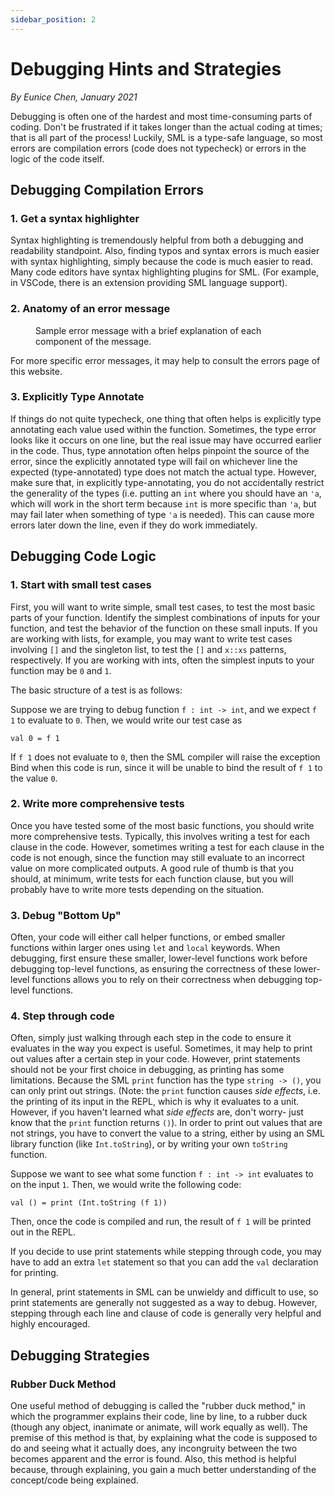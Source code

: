 ```yaml
---
sidebar_position: 2
---
```



# Debugging Hints and Strategies

_By Eunice Chen, January 2021_

Debugging is often one of the hardest and most time-consuming parts of coding. Don't be frustrated if it takes longer than the actual coding at times; that is all part of the process! Luckily, SML is a type-safe language, so most errors are compilation errors (code does not typecheck) or errors in the logic of the code itself.

## Debugging Compilation Errors

### 1. Get a syntax highlighter

Syntax highlighting is tremendously helpful from both a debugging and readability standpoint. Also, finding typos and syntax errors is much easier with syntax highlighting, simply because the code is much easier to read. Many code editors have syntax highlighting plugins for SML. (For example, in VSCode, there is an extension providing SML language support).

### 2. Anatomy of an error message


<Figure img={errors} alt="Instructions" idx={1}>
  Sample error message with a brief explanation of each component of the
  message.
</Figure>

For more specific error messages, it may help to consult the errors page of this website.

### 3. Explicitly Type Annotate

If things do not quite typecheck, one thing that often helps is explicitly type annotating each value used within the function. Sometimes, the type error looks like it occurs on one line, but the real issue may have occurred earlier in the code. Thus, type annotation often helps pinpoint the source of the error, since the explicitly annotated type will fail on whichever line the expected (type-annotated) type does not match the actual type. However, make sure that, in explicitly type-annotating, you do not accidentally restrict the generality of the types (i.e. putting an `int` where you should have an `'a`, which will work in the short term because `int` is more specific than `'a`, but may fail later when something of type `'a` is needed). This can cause more errors later down the line, even if they do work immediately.

## Debugging Code Logic

### 1. Start with small test cases

First, you will want to write simple, small test cases, to test the most basic parts of your function. Identify the simplest combinations of inputs for your function, and test the behavior of the function on these small inputs. If you are working with lists, for example, you may want to write test cases involving `[]` and the singleton list, to test the `[]` and `x::xs` patterns, respectively. If you are working with ints, often the simplest inputs to your function may be `0` and `1`.

The basic structure of a test is as follows:

Suppose we are trying to debug function `f : int -> int`, and we expect `f 1` to evaluate to `0`. Then, we would write our test case as

```
val 0 = f 1
```

If `f 1` does not evaluate to `0`, then the SML compiler will raise the exception Bind when this code is run, since it will be unable to bind the result of `f 1` to the value `0`.

### 2. Write more comprehensive tests

Once you have tested some of the most basic functions, you should write more comprehensive tests. Typically, this involves writing a test for each clause in the code. However, sometimes writing a test for each clause in the code is not enough, since the function may still evaluate to an incorrect value on more complicated outputs. A good rule of thumb is that you should, at minimum, write tests for each function clause, but you will probably have to write more tests depending on the situation.

### 3. Debug "Bottom Up"

Often, your code will either call helper functions, or embed smaller functions within larger ones using `let` and `local` keywords. When debugging, first ensure these smaller, lower-level functions work before debugging top-level functions, as ensuring the correctness of these lower-level functions allows you to rely on their correctness when debugging top-level functions.

### 4. Step through code

Often, simply just walking through each step in the code to ensure it evaluates in the way you expect is useful. Sometimes, it may help to print out values after a certain step in your code. However, print statements should not be your first choice in debugging, as printing has some limitations. Because the SML `print` function has the type `string -> ()`, you can only print out strings. (Note: the `print` function causes _side effects_, i.e. the printing of its input in the REPL, which is why it evaluates to a unit. However, if you haven't learned what _side effects_ are, don't worry- just know that the `print` function returns `()`). In order to print out values that are not strings, you have to convert the value to a string, either by using an SML library function (like `Int.toString`), or by writing your own `toString` function.

Suppose we want to see what some function `f : int -> int` evaluates to on the input `1`. Then, we would write the following code:

```
val () = print (Int.toString (f 1))
```

Then, once the code is compiled and run, the result of `f 1` will be printed out in the REPL.

If you decide to use print statements while stepping through code, you may have to add an extra `let` statement so that you can add the `val` declaration for printing.

In general, print statements in SML can be unwieldy and difficult to use, so print statements are generally not suggested as a way to debug. However, stepping through each line and clause of code is generally very helpful and highly encouraged.

## Debugging Strategies

### Rubber Duck Method

One useful method of debugging is called the "rubber duck method," in which the programmer explains their code, line by line, to a rubber duck (though any object, inanimate or animate, will work equally as well). The premise of this method is that, by explaining what the code is supposed to do and seeing what it actually does, any incongruity between the two becomes apparent and the error is found. Also, this method is helpful because, through explaining, you gain a much better understanding of the concept/code being explained.
